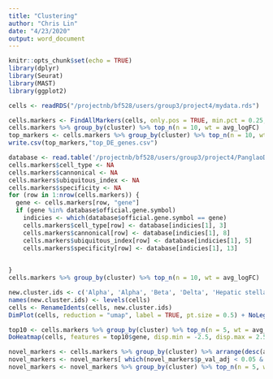 ```yaml
---
title: "Clustering"
author: "Chris Lin"
date: "4/23/2020"
output: word_document
---
```


```r
knitr::opts_chunk$set(echo = TRUE)
library(dplyr)
library(Seurat)
library(MAST)
library(ggplot2)
```


```r
cells <- readRDS("/projectnb/bf528/users/group3/project4/mydata.rds")
```



```r
cells.markers <- FindAllMarkers(cells, only.pos = TRUE, min.pct = 0.25, logfc.threshold = 0.25)
cells.markers %>% group_by(cluster) %>% top_n(n = 10, wt = avg_logFC)
top_markers <- cells.markers %>% group_by(cluster) %>% top_n(n = 10, wt = avg_logFC)
write.csv(top_markers,"top_DE_genes.csv")


```


```r
database <- read.table('/projectnb/bf528/users/group3/project4/PanglaoDB_markers_27_Mar_2020.tsv', sep = '\t', header=TRUE, stringsAsFactors = FALSE)
cells.markers$cell_type <- NA
cells.markers$cannonical <- NA
cells.markers$ubiquitous_index <- NA
cells.markers$specificity <- NA
for (row in 1:nrow(cells.markers)) {
  gene <- cells.markers[row, "gene"]
  if (gene %in% database$official.gene.symbol)
    indicies <- which(database$official.gene.symbol == gene)
    cells.markers$cell_type[row] <- database[indicies[1], 3]
    cells.markers$cannonical[row] <- database[indicies[1], 8]
    cells.markers$ubiquitous_index[row] <- database[indicies[1], 5]
    cells.markers$specificity[row] <- database[indicies[1], 13]

  
}
cells.markers %>% group_by(cluster) %>% top_n(n = 10, wt = avg_logFC)

```


```r
new.cluster.ids <- c('Alpha', 'Alpha', 'Beta', 'Delta', 'Hepatic stellate', 'Ductal', 'Acinar', 'Gamma', 'Endothelial', 'Acinar')
names(new.cluster.ids) <- levels(cells)
cells <- RenameIdents(cells, new.cluster.ids)
DimPlot(cells, reduction = "umap", label = TRUE, pt.size = 0.5) + NoLegend()

```


```r

top10 <- cells.markers %>% group_by(cluster) %>% top_n(n = 5, wt = avg_logFC)
DoHeatmap(cells, features = top10$gene, disp.min = -2.5, disp.max = 2.5, size = 5, angle = 90)  + theme(axis.text.y = element_text(size = 5)) + theme(axis.title.x = element_text(size = 2))

```

```r
novel_markers <- cells.markers %>% group_by(cluster) %>% arrange(desc(avg_logFC), .by_group = TRUE) 
novel_markers <- novel_markers[ which(novel_markers$p_val_adj < 0.05 & novel_markers$specificity < 0.1 & novel_markers$avg_logFC > 0.75),]
novel_markers <- novel_markers %>% group_by(cluster) %>% top_n(n = 5, wt = avg_logFC)

```

